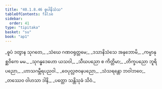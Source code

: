 ```yaml
---
title: "40.1.8.46 ဓူပါနိသံသ"
tableOfContents: false
sidebar:
  order: 41
type: "tipitaka"
basket: "su"
book: "ap1"
---
```



<DynamicBreadcrumb />

<Division number="202" book="ap1">

<Paragraph number="4499" type="verses" book="ap1">
_ဓူပံ ဒတွာန သုဂတေ,_  
_သံဃေ ဂဏဝရုတ္တမေ;_  
_ဒသာနိသံသေ အနုဘောမိ,_  
_ကမ္မာနုစ္ဆဝိကေ မမ._  

</Paragraph>

</Division>
<Division number="203" book="ap1">

<Paragraph number="4500" type="verses" book="ap1">
_သုဂန္ဓဒေဟော ယသဝါ,_  
_သီဃပညော စ ကိတ္တိမာ;_  
_တိက္ခပညော ဘူရိပညော,_  
_ဟာသဂမ္ဘီရပညဝါ._  

</Paragraph>

</Division>
<Division number="204" book="ap1">

<Paragraph number="4501" type="verses" book="ap1">
_ဝေပုလ္လဇဝနပညော,_  
_သံသရန္တော ဘဝါဘဝေ;_  
_တဿေဝ ဝါဟသာ ဒါနိ,_  
_ပတ္တော သန္တိသုခံ သိဝံ._
</Paragraph>
</Division>